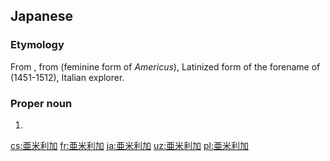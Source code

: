 ==Japanese==
{{ja-kanjitab|あ|め|り|か|yomi=irr|sort=あめりか}}

===Etymology===
From {{etyl|en|ja|sort=あめりか}} {{m|en|America}}, from {{etyl|la|ja|sort=あめりか}} {{m|la|America}} (feminine form of ''Americus''), Latinized form of the forename of {{w|Amerigo Vespucci}} (1451-1512), Italian explorer.

{{ateji|c=y|sort=あめりか}}

===Proper noun===
{{ja-pos|アメリカ|proper}}

# {{rare spelling of|アメリカ|lang=ja|sort=あめりか}}

[[cs:亜米利加]]
[[fr:亜米利加]]
[[ja:亜米利加]]
[[uz:亜米利加]]
[[pl:亜米利加]]